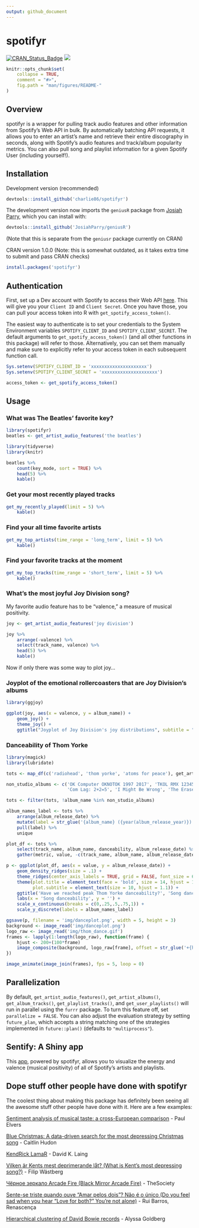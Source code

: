 ```yaml
---
output: github_document
---
```


<!-- README.md is generated from README.Rmd. Please edit that file -->

# spotifyr

[![CRAN_Status_Badge](http://www.r-pkg.org/badges/version/spotifyr?color=brightgreen)](https://cran.r-project.org/package=spotifyr)
![](http://cranlogs.r-pkg.org/badges/spotifyr?color=brightgreen)

```r
knitr::opts_chunk$set(
    collapse = TRUE,
    comment = "#>",
    fig.path = "man/figures/README-"
)
```

## Overview
spotifyr is a wrapper for pulling track audio features and other information from Spotify's Web API in bulk. By automatically batching API requests, it allows you to enter an artist's name and retrieve their entire discography in seconds, along with Spotify's audio features and track/album popularity metrics. You can also pull song and playlist information for a given Spotify User (including yourself!).

## Installation
Development version (recommended)
```r
devtools::install_github('charlie86/spotifyr')
```
The development version now imports the `geniusR` package from [Josiah Parry](https://github.com/JosiahParry/geniusR), which you can install with:
```r
devtools::install_github('JosiahParry/geniusR')
```
(Note that this is separate from the `geniusr` package currently on CRAN)

CRAN version 1.0.0 (Note: this is somewhat outdated, as it takes extra time to submit and pass CRAN checks)
```r
install.packages('spotifyr')
```

## Authentication
First, set up a Dev account with Spotify to access their Web API [here](https://developer.spotify.com/my-applications/#!/applications). This will give you your `Client ID` and `Client Secret`. Once you have those, you can pull your access token into R with `get_spotify_access_token()`. 

The easiest way to authenticate is to set your credentials to the System Environment variables `SPOTIFY_CLIENT_ID` and `SPOTIFY_CLIENT_SECRET`. The default arguments to `get_spotify_access_token()` (and all other functions in this package) will refer to those. Alternatively, you can set them manually and make sure to explicitly refer to your access token in each subsequent function call.

```r
Sys.setenv(SPOTIFY_CLIENT_ID = 'xxxxxxxxxxxxxxxxxxxxx')
Sys.setenv(SPOTIFY_CLIENT_SECRET = 'xxxxxxxxxxxxxxxxxxxxx')

access_token <- get_spotify_access_token()
```

## Usage
### What was The Beatles' favorite key?
```r
library(spotifyr)
beatles <- get_artist_audio_features('the beatles')
```
```r
library(tidyverse)
library(knitr)

beatles %>% 
    count(key_mode, sort = TRUE) %>% 
    head(5) %>% 
    kable()
```

### Get your most recently played tracks
```r
get_my_recently_played(limit = 5) %>% 
    kable()
```


### Find your all time favorite artists
```r
get_my_top_artists(time_range = 'long_term', limit = 5) %>% 
    kable()
```

### Find your favorite tracks at the moment
```r
get_my_top_tracks(time_range = 'short_term', limit = 5) %>% 
    kable()
```

### What's the most joyful Joy Division song?
My favorite audio feature has to be "valence," a measure of musical positivity.
```r
joy <- get_artist_audio_features('joy division')
```
```r
joy %>% 
    arrange(-valence) %>% 
    select(track_name, valence) %>% 
    head(5) %>% 
    kable()
```
Now if only there was some way to plot joy...

### Joyplot of the emotional rollercoasters that are Joy Division's albums
```r
library(ggjoy)

ggplot(joy, aes(x = valence, y = album_name)) + 
    geom_joy() + 
    theme_joy() +
    ggtitle("Joyplot of Joy Division's joy distributions", subtitle = "Based on valence pulled from Spotify's Web API with spotifyr")
```

### Danceability of Thom Yorke
```r
library(magick)
library(lubridate)

tots <- map_df(c('radiohead', 'thom yorke', 'atoms for peace'), get_artist_audio_features)
```
```r
non_studio_albums <- c('OK Computer OKNOTOK 1997 2017', 'TKOL RMX 1234567', 'In Rainbows Disk 2', 
                       'Com Lag: 2+2=5', 'I Might Be Wrong', 'The Eraser Rmxs')

tots <- filter(tots, !album_name %in% non_studio_albums)

album_names_label <- tots %>% 
    arrange(album_release_date) %>% 
    mutate(label = str_glue('{album_name} ({year(album_release_year)})')) %>% 
    pull(label) %>% 
    unique

plot_df <- tots %>% 
    select(track_name, album_name, danceability, album_release_date) %>% 
    gather(metric, value, -c(track_name, album_name, album_release_date))

p <- ggplot(plot_df, aes(x = value, y = album_release_date)) + 
    geom_density_ridges(size = .1) +
    theme_ridges(center_axis_labels = TRUE, grid = FALSE, font_size = 6) +
    theme(plot.title = element_text(face = 'bold', size = 14, hjust = 1.25),
          plot.subtitle = element_text(size = 10, hjust = 1.1)) +
    ggtitle('Have we reached peak Thom Yorke danceability?', 'Song danceability by album - Radiohead, Thom Yorke, and Atoms for Peace') +
    labs(x = 'Song danceability', y = '') +
    scale_x_continuous(breaks = c(0,.25,.5,.75,1)) +
    scale_y_discrete(labels = album_names_label)

ggsave(p, filename = 'img/danceplot.png', width = 5, height = 3)
background <- image_read('img/danceplot.png')
logo_raw <- image_read('img/thom_dance.gif')
frames <- lapply(1:length(logo_raw), function(frame) {
    hjust <- 200+(100*frame)
    image_composite(background, logo_raw[frame], offset = str_glue('+{hjust}+400'))
})

image_animate(image_join(frames), fps = 5, loop = 0)
```

## Parallelization
By default, `get_artist_audio_features()`, `get_artist_albums()`, `get_album_tracks()`, `get_playlist_tracks()`, and `get_user_playlists()` will run in parallel using the `furrr` package. To turn this feature off, set `parallelize = FALSE`. You can also adjust the evaluation strategy by setting `future_plan`, which accepts a string matching one of the strategies implemented in `future::plan()` (defaults to `"multiprocess"`).

## Sentify: A Shiny app
This [app](http://rcharlie.net/sentify/), powered by spotifyr, allows you to visualize the energy and valence (musical positivity) of all of Spotify's artists and playlists.

## Dope stuff other people have done with spotifyr
The coolest thing about making this package has definitely been seeing all the awesome stuff other people have done with it. Here are a few examples:

[Sentiment analysis of musical taste: a cross-European comparison](http://paulelvers.com/post/emotionsineuropeanmusic/) - Paul Elvers

[Blue Christmas: A data-driven search for the most depressing Christmas song](https://caitlinhudon.com/2017/12/22/blue-christmas/) - Caitlin Hudon

[KendRick LamaR](https://davidklaing.github.io/kendrick-lamar-data-science/) - David K. Laing

[Vilken är Kents mest deprimerande låt? (What is Kent's most depressing song?)](http://dataland.rbind.io/2017/11/07/vilken-%C3%A4r-kents-mest-deprimerande-lat/) - Filip Wästberg

[Чёрное зеркало Arcade Fire (Black Mirror Arcade Fire)](http://thesociety.ru/arcadefire) - TheSociety

[Sente-se triste quando ouve "Amar pelos dois"? Não é o único (Do you feel sad when you hear "Love for both?" You're not alone)](http://rr.sapo.pt/especial/112355/sente-se-triste-quando-ouve-amar-pelos-dois-nao-e-o-unico) - Rui Barros, Renascença

[Hierarchical clustering of David Bowie records](https://twitter.com/WireMonkey/status/1009915034246565891?s=19) - Alyssa Goldberg
